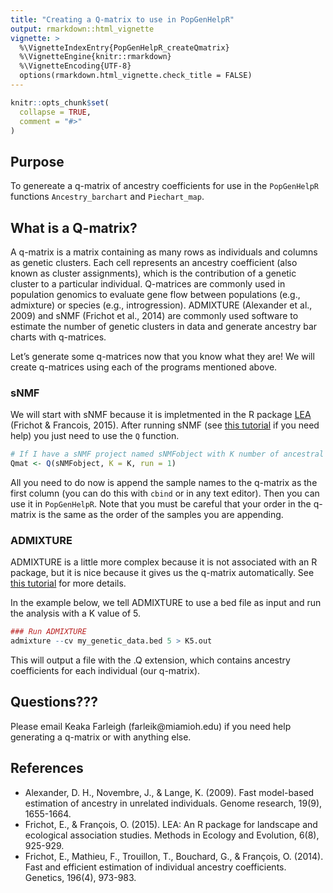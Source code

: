 ```yaml
---
title: "Creating a Q-matrix to use in PopGenHelpR"
output: rmarkdown::html_vignette
vignette: >
  %\VignetteIndexEntry{PopGenHelpR_createQmatrix}
  %\VignetteEngine{knitr::rmarkdown}
  %\VignetteEncoding{UTF-8}
  options(rmarkdown.html_vignette.check_title = FALSE)
---
```


```r
knitr::opts_chunk$set(
  collapse = TRUE,
  comment = "#>"
)
```
## Purpose

To genereate a q-matrix of ancestry coefficients for use in the `PopGenHelpR` functions `Ancestry_barchart` and `Piechart_map`.

## What is a Q-matrix?

A q-matrix is a matrix containing as many rows as individuals and columns as genetic clusters. Each cell represents an ancestry coefficient (also known as cluster assignments), which is the contribution of a genetic cluster to a particular individual. Q-matrices are commonly used in population genomics to evaluate gene flow between populations (e.g., admixture) or species (e.g., introgression). ADMIXTURE (Alexander et al., 2009) and sNMF (Frichot et al., 2014) are commonly used software to estimate the number of genetic clusters in data and generate ancestry bar charts with q-matrices. 

Let's generate some q-matrices now that you know what they are! We will create q-matrices using each of the programs mentioned above. 

### sNMF

We will start with sNMF because it is impletmented in the R package [LEA](https://bioconductor.org/packages/release/bioc/html/LEA.html) (Frichot & Francois, 2015). After running sNMF (see [this tutorial](https://bioconductor.org/packages/release/bioc/vignettes/LEA/inst/doc/LEA.pdf) if you need help) you just need to use the `Q` function. 

```r
# If I have a sNMF project named sNMFobject with K number of ancestral populations (genetic clusters), and my best run is run 1 (determined as the run with the lowets cross-entropy)
Qmat <- Q(sNMFobject, K = K, run = 1)
```

All you need to do now is append the sample names to the q-matrix as the first column (you can do this with `cbind` or in any text editor). Then you can use it in `PopGenHelpR`. Note that you must be careful that your order in the q-matrix is the same as the order of the samples you are appending. 

### ADMIXTURE

ADMIXTURE is a little more complex because it is not associated with an R package, but it is nice because it gives us the q-matrix automatically. See [this tutorial](https://speciationgenomics.github.io/ADMIXTURE/) for more details. 

In the example below, we tell ADMIXTURE to use a bed file as input and run the analysis with a K value of 5. 

```r
### Run ADMIXTURE
admixture --cv my_genetic_data.bed 5 > K5.out
```

This will output a file with the .Q extension, which contains ancestry coefficients for each individual (our q-matrix). 

## Questions???

Please email Keaka Farleigh (farleik@miamioh.edu) if you need help generating a q-matrix or with anything else. 

## References 
- Alexander, D. H., Novembre, J., & Lange, K. (2009). Fast model-based estimation of ancestry in unrelated individuals. Genome research, 19(9), 1655-1664. 
- Frichot, E., & François, O. (2015). LEA: An R package for landscape and ecological association studies. Methods in Ecology and Evolution, 6(8), 925-929.
- Frichot, E., Mathieu, F., Trouillon, T., Bouchard, G., & François, O. (2014). Fast and efficient estimation of individual ancestry coefficients. Genetics, 196(4), 973-983.



